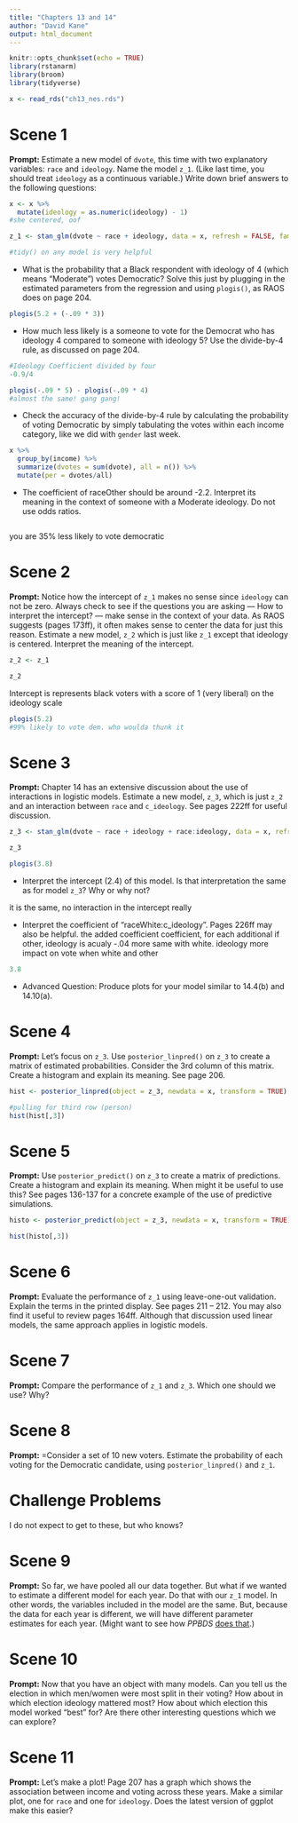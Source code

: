 ```yaml
---
title: "Chapters 13 and 14"
author: "David Kane"
output: html_document
---
```


```r
knitr::opts_chunk$set(echo = TRUE)
library(rstanarm)
library(broom)
library(tidyverse)

x <- read_rds("ch13_nes.rds")

```

# Scene 1

**Prompt:** Estimate a new model of `dvote`, this time with two explanatory variables: `race` and `ideology`. Name the model `z_1`. (Like last time, you should treat `ideology` as a continuous variable.) Write down brief answers to the following questions: 

```r
x <- x %>% 
  mutate(ideology = as.numeric(ideology) - 1)
#she centered, oof

z_1 <- stan_glm(dvote ~ race + ideology, data = x, refresh = FALSE, family = "binomial")

#tidy() on any model is very helpful
```


* What is the probability that a Black respondent with ideology of 4 (which means "Moderate") votes Democratic? Solve this just by plugging in the estimated parameters from the regression and using `plogis()`, as RAOS does on page 204.

```r
plogis(5.2 + (-.09 * 3))
```

* How much less likely is a someone to vote for the Democrat who has ideology 4 compared to someone with ideology 5? Use the divide-by-4 rule, as discussed on page 204.

```r
#Ideology Coefficient divided by four
-0.9/4

plogis(-.09 * 5) - plogis(-.09 * 4)
#almost the same! gang gang!
```

* Check the accuracy of the divide-by-4 rule by calculating the probability of voting Democratic by simply tabulating the votes within each income category, like we did with `gender` last week.

```r
x %>% 
  group_by(income) %>% 
  summarize(dvotes = sum(dvote), all = n()) %>% 
  mutate(per = dvotes/all)
```


* The coefficient of raceOther should be around -2.2. Interpret its meaning in the context of someone with a Moderate ideology. Do not use odds ratios.
```r

```
you are 35% less likely to vote democratic 


# Scene 2

**Prompt:** Notice how the intercept of `z_1` makes no sense since `ideology` can not be zero. Always check to see if the questions you are asking --- How to interpret the intercept? --- make sense in the context of your data. As RAOS suggests (pages 173ff), it often makes sense to center the data for just this reason. Estimate a new model, `z_2` which is just like `z_1` except that ideology is centered. Interpret the meaning of the intercept.

```r
z_2 <- z_1

z_2
```

Intercept is represents black voters with a score of 1 (very liberal) on the ideology scale 

```r
plogis(5.2) 
#99% likely to vote dem. who woulda thunk it
```



# Scene 3

**Prompt:** Chapter 14 has an extensive discussion about the use of interactions in logistic models. Estimate a new model, `z_3`, which is just `z_2` and an interaction between `race` and `c_ideology`. See pages 222ff for useful discussion.

```r
z_3 <- stan_glm(dvote ~ race + ideology + race:ideology, data = x, refresh = FALSE, family = "binomial")

z_3

plogis(3.8)
```

* Interpret the intercept (2.4) of this model. Is that interpretation the same as for model `z_3`? Why or why not?

it is the same, no interaction in the intercept really

* Interpret the coefficient of "raceWhite:c_ideology". Pages 226ff may also be helpful.
the added coefficient coefficient, for each additional
if other, ideology is acualy -.04 more same with white. ideology more impact on vote when white and other

```r
3.8
```


* Advanced Question: Produce plots for your model similar to 14.4(b) and 14.10(a).


# Scene 4

**Prompt:** Let's focus on `z_3`. Use `posterior_linpred()` on `z_3` to create a matrix of estimated probabilities. Consider the 3rd column of this matrix. Create a histogram and explain its meaning. See page 206.

```r
hist <- posterior_linpred(object = z_3, newdata = x, transform = TRUE)

#pulling for third row (person)
hist(hist[,3])
```




# Scene 5

**Prompt:** Use `posterior_predict()` on `z_3` to create a matrix of predictions. Create a histogram and explain its meaning. When might it be useful to use this? See pages 136-137 for a concrete example of the use of predictive simulations.

```r
histo <- posterior_predict(object = z_3, newdata = x, transform = TRUE)

hist(histo[,3])

```




# Scene 6

**Prompt:** Evaluate the performance of `z_1` using leave-one-out validation. Explain the terms in the printed display. See pages 211 -- 212. You may also find it useful to review pages 164ff. Although that discussion used linear models, the same approach applies in logistic models.


# Scene 7

**Prompt:** Compare the performance of `z_1` and `z_3`. Which one should we use? Why?   

# Scene 8

**Prompt:** =Consider a set of 10 new voters. Estimate the probability of each voting for the Democratic candidate, using `posterior_linpred()` and `z_1`.


# Challenge Problems

I do not expect to get to these, but who knows?

# Scene 9

**Prompt:** So far, we have pooled all our data together. But what if we wanted to estimate a different model for each year. Do that with our `z_1` model. In other words, the variables included in the model are the same. But, because the data for each year is different, we will have different parameter estimates for each year. (Might want to see how *PPBDS* [does that](https://davidkane9.github.io/PPBDS/13-classification.html#fitting-many-models-using-map-1).)

# Scene 10

**Prompt:** Now that you have an object with many models. Can you tell us the election in which men/women were most split in their voting? How about in which election ideology mattered most? How about which election this model worked "best" for? Are there other interesting questions which we can explore?

# Scene 11

**Prompt:** Let's make a plot! Page 207 has a graph which shows the association between income and voting across these years. Make a similar plot, one for `race` and one for `ideology`. Does the latest version of ggplot make this easier?


